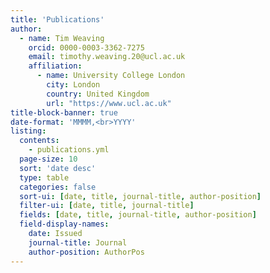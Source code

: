```yaml
---
title: 'Publications'
author:
  - name: Tim Weaving
    orcid: 0000-0003-3362-7275
    email: timothy.weaving.20@ucl.ac.uk
    affiliation:
      - name: University College London
        city: London
        country: United Kingdom
        url: "https://www.ucl.ac.uk"
title-block-banner: true
date-format: 'MMMM,<br>YYYY'
listing:
  contents:
    - publications.yml
  page-size: 10
  sort: 'date desc'
  type: table
  categories: false
  sort-ui: [date, title, journal-title, author-position]
  filter-ui: [date, title, journal-title]
  fields: [date, title, journal-title, author-position]
  field-display-names:
    date: Issued
    journal-title: Journal
    author-position: AuthorPos
---
```


